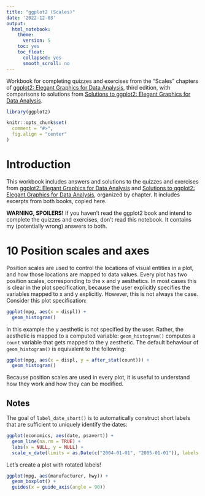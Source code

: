 ```yaml
---
title: "ggplot2 (Scales)"
date: '2022-12-03'
output:
  html_notebook:
    theme:
      version: 5
    toc: yes
    toc_float:
      collapsed: yes
      smooth_scroll: no
---
```


Workbook for completing quizzes and exercises from the "Scales" chapters of [ggplot2: Elegant Graphics for Data Analysis](https://ggplot2-book.org/index.html), third edition, with comparisons to solutions from [Solutions to ggplot2: Elegant Graphics for Data Analysis](https://ggplot2-book-solutions-3ed.netlify.app).

```r
library(ggplot2)

knitr::opts_chunk$set(
  comment = "#>",
  fig.align = "center"
)
```

# Introduction

This workbook includes answers and solutions to the quizzes and exercises from [ggplot2: Elegant Graphics for Data Analysis](https://ggplot2-book.org/index.html) and [Solutions to ggplot2: Elegant Graphics for Data Analysis](https://ggplot2-book-solutions-3ed.netlify.app), organized by chapter. It includes excerpts from both books, copied here.

**WARNING, SPOILERS!** If you haven't read the ggplot2 book and intend to complete the quizzes and exercises, don't read this notebook. It contains my (potentially wrong) answers to both.

# 10 Position scales and axes

Position scales are used to control the locations of visual entities in a plot, and how those locations are mapped to data values. Every plot has two position scales, corresponding to the x and y aesthetics. In most cases this is clear in the plot specification, because the user explicitly specifies the variables mapped to x and y explicitly. However, this is not always the case. Consider this plot specification:

```r
ggplot(mpg, aes(x = displ)) +
  geom_histogram()
```

In this example the y aesthetic is not specified by the user. Rather, the aesthetic is mapped to a computed variable: `geom_histogram()` computes a `count` variable that gets mapped to the y aesthetic. The default behaviour of `geom_histogram()` is equivalent to the following:

```r
ggplot(mpg, aes(x = displ, y = after_stat(count))) +
  geom_histogram()
```

Because position scales are used in every plot, it is useful to understand how they work and how they can be modified.

## Notes

The goal of `label_date_short()` is to automatically construct short labels that are sufficient to uniquely identify the dates: 

```r
ggplot(economics, aes(date, psavert)) +
  geom_line(na.rm = TRUE) +
  labs(x = NULL, y = NULL) +
  scale_x_date(limits = as.Date(c("2004-01-01", "2005-01-01")), labels = scales::label_date_short())
```

Let's create a plot with rotated labels!

```r
ggplot(mpg, aes(manufacturer, hwy)) +
  geom_boxplot() +
  guides(x = guide_axis(angle = 90))
```
